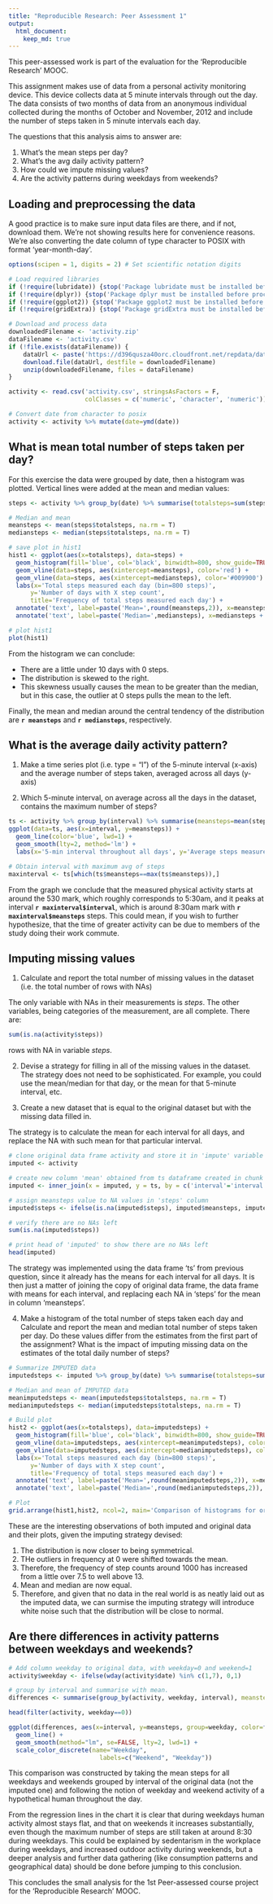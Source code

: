 ```yaml
---
title: "Reproducible Research: Peer Assessment 1"
output: 
  html_document:
    keep_md: true
---
```

This peer-assessed work is part of the evaluation for the 'Reproducible Research' MOOC.

This assignment makes use of data from a personal activity monitoring device. This device collects data at 5 minute intervals through out the day. The data consists of two months of data from an anonymous individual collected during the months of October and November, 2012 and include the number of steps taken in 5 minute intervals each day.

The questions that this analysis aims to answer are:

1. What's the mean steps per day?
2. What's the avg daily activity pattern?
3. How could we impute missing values?
4. Are the activity patterns during weekdays from weekends?

## Loading and preprocessing the data
A good practice is to make sure input data files are there, and if not, download them. We're not showing results here for convenience reasons. We're also converting the date column of type character to POSIX with format 'year-month-day'.

```r
options(scipen = 1, digits = 2) # Set scientific notation digits

# Load required libraries
if (!require(lubridate)) {stop('Package lubridate must be installed before proceeding.')}
if (!require(dplyr)) {stop('Package dplyr must be installed before proceeding.')}
if (!require(ggplot2)) {stop('Package ggplot2 must be installed before proceeding.')}
if (!require(gridExtra)) {stop('Package gridExtra must be installed before proceeding.')}

# Download and process data
downloadedFilename <- 'activity.zip'
dataFilename <- 'activity.csv'
if (!file.exists(dataFilename)) {
    dataUrl <- paste('https://d396qusza40orc.cloudfront.net/repdata/data/',downloadedFilename, sep = '')
    download.file(dataUrl, destfile = downloadedFilename)
    unzip(downloadedFilename, files = dataFilename)
}

activity <- read.csv('activity.csv', stringsAsFactors = F, 
                     colClasses = c('numeric', 'character', 'numeric'))

# Convert date from character to posix
activity <- activity %>% mutate(date=ymd(date))
```


## What is mean total number of steps taken per day?
For this exercise the data were grouped by date, then a histogram was plotted. Vertical lines were added at the mean and median values:
```r
steps <- activity %>% group_by(date) %>% summarise(totalsteps=sum(steps, na.rm = T))

# Median and mean
meansteps <- mean(steps$totalsteps, na.rm = T)
mediansteps <- median(steps$totalsteps, na.rm = T)

# save plot in hist1
hist1 <- ggplot(aes(x=totalsteps), data=steps) + 
  geom_histogram(fill='blue', col='black', binwidth=800, show_guide=TRUE) + 
  geom_vline(data=steps, aes(xintercept=meansteps), color='red') + 
  geom_vline(data=steps, aes(xintercept=mediansteps), color='#009900') +
  labs(x='Total steps measured each day (bin=800 steps)', 
      y='Number of days with X step count', 
      title='Frequency of total steps measured each day') +
  annotate('text', label=paste('Mean=',round(meansteps,2)), x=meansteps - 4000, y=10, color='red') +
  annotate('text', label=paste('Median=',mediansteps), x=mediansteps + 4000, y=10, color='#009900')

# plot hist1
plot(hist1)
```

From the histogram we can conclude:

* There are a little under 10 days with 0 steps.
* The distribution is skewed to the right.
* This skewness usually causes the mean to be greater than the median, but in this case, the outlier at 0 steps pulls the mean to the left.

Finally, the mean and median around the central tendency of the distribution are **`r meansteps`** and **`r mediansteps`**, respectively.

## What is the average daily activity pattern?

1. Make a time series plot (i.e. type = "l") of the 5-minute interval (x-axis) and the average number of steps taken, averaged across all days (y-axis)

2. Which 5-minute interval, on average across all the days in the dataset, contains the maximum number of steps?
```r
ts <- activity %>% group_by(interval) %>% summarise(meansteps=mean(steps, na.rm = T))
ggplot(data=ts, aes(x=interval, y=meansteps)) + 
  geom_line(color='blue', lwd=1) +
  geom_smooth(lty=2, method='lm') +
  labs(x='5-min interval throughout all days', y='Average steps measured', title='Average steps for all 5-min intervals throughout all days') 

# Obtain interval with maximum avg of steps
maxinterval <- ts[which(ts$meansteps==max(ts$meansteps)),]
```
From the graph we conclude that the measured physical activity starts at around the 530 mark, which roughly corresponds to 5:30am, and it peaks at interval **`r maxinterval$interval`**, which is around 8:30am mark with **`r maxinterval$meansteps`** steps. This could mean, if you wish to further hypothesize, that the time of greater activity can be due to members of the study doing their work commute.

## Imputing missing values

1. Calculate and report the total number of missing values in the dataset (i.e. the total number of rows with NAs)

The only variable with NAs in their measurements is *steps*. The other variables, being categories of the measurement, are all complete. There are:
```r
sum(is.na(activity$steps))
```
rows with NA in variable *steps*.

2. Devise a strategy for filling in all of the missing values in the dataset. The strategy does not need to be sophisticated. For example, you could use the mean/median for that day, or the mean for that 5-minute interval, etc.

3. Create a new dataset that is equal to the original dataset but with the missing data filled in.

The strategy is to calculate the mean for each interval for all days, and replace the NA with such mean for that particular interval.

```r
# clone original data frame activity and store it in 'impute' variable
imputed <- activity

# create new column 'mean' obtained from ts dataframe created in chunk code from previous question 
imputed <- inner_join(x = imputed, y = ts, by = c('interval'='interval'))

# assign meansteps value to NA values in 'steps' column
imputed$steps <- ifelse(is.na(imputed$steps), imputed$meansteps, imputed$steps)

# verify there are no NAs left
sum(is.na(imputed$steps))

# print head of 'imputed' to show there are no NAs left
head(imputed)
```
The strategy was implemented using the data frame 'ts' from previous question, since it already has the means for each interval for all days. It is then just a matter of joining the copy of original data frame, the data frame with means for each interval, and replacing each NA in 'steps' for the mean in column 'meansteps'.

4. Make a histogram of the total number of steps taken each day and Calculate and report the mean and median total number of steps taken per day. Do these values differ from the estimates from the first part of the assignment? What is the impact of imputing missing data on the estimates of the total daily number of steps?
```r

# Summarize IMPUTED data
imputedsteps <- imputed %>% group_by(date) %>% summarise(totalsteps=sum(steps, na.rm = T))

# Median and mean of IMPUTED data
meanimputedsteps <- mean(imputedsteps$totalsteps, na.rm = T)
medianimputedsteps <- median(imputedsteps$totalsteps, na.rm = T)

# Build plot
hist2 <- ggplot(aes(x=totalsteps), data=imputedsteps) + 
  geom_histogram(fill='blue', col='black', binwidth=800, show_guide=TRUE) + 
  geom_vline(data=imputedsteps, aes(xintercept=meanimputedsteps), color='red') + 
  geom_vline(data=imputedsteps, aes(xintercept=medianimputedsteps), color='#009900') +
  labs(x='Total steps measured each day (bin=800 steps)', 
      y='Number of days with X step count', 
      title='Frequency of total steps measured each day') +
  annotate('text', label=paste('Mean=',round(meanimputedsteps,2)), x=meanimputedsteps - 7000, y=10, color='red') +
  annotate('text', label=paste('Median=',round(medianimputedsteps,2)), x=medianimputedsteps + 7000, y=10, color='#009900')

# Plot
grid.arrange(hist1,hist2, ncol=2, main='Comparison of histograms for original data (left) and imputed data (right)')
```

These are the interesting observations of both imputed and original data and their plots, given the imputing strategy devised:

1. The distribution is now closer to being symmetrical.
2. THe outliers in frequency at 0 were shifted towards the mean.
3. Therefore, the frequency of step counts around 1000 has increased from a little over 7.5 to well above 13.
4. Mean and median are now equal.
5. Therefore, and given that no data in the real world is as neatly laid out as the imputed data, we can surmise the imputing strategy will introduce white noise such that the distribution will be close to normal.

## Are there differences in activity patterns between weekdays and weekends?

```r

# Add column weekday to original data, with weekday=0 and weekend=1 
activity$weekday <- ifelse(wday(activity$date) %in% c(1,7), 0,1)

# group by interval and summarise with mean.
differences <- summarise(group_by(activity, weekday, interval), meansteps=mean(steps, na.rm=T))

head(filter(activity, weekday==0))

ggplot(differences, aes(x=interval, y=meansteps, group=weekday, color=factor(weekday))) +
  geom_line() +
  geom_smooth(method="lm", se=FALSE, lty=2, lwd=1) +
  scale_color_discrete(name="Weekday",
                         labels=c("Weekend", "Weekday"))
```

This comparison was constructed by taking the mean steps for all weekdays and weekends grouped by interval of the original data (not the imputed one) and following the notion of weekday and weekend activity of a hypothetical human throughout the day.

From the regression lines in the chart it is clear that during weekdays human activity almost stays flat, and that on weekends it increases substantially, even though the maximum number of steps are still taken at around 8:30 during weekdays. This could be explained by sedentarism in the workplace during weekdays, and increased outdoor activity during weekends, but a deeper analysis and further data gathering (like consumption patterns and geographical data) should be done before jumping to this conclusion.    

This concludes the small analysis for the 1st Peer-assessed course project for the 'Reproducible Research' MOOC.